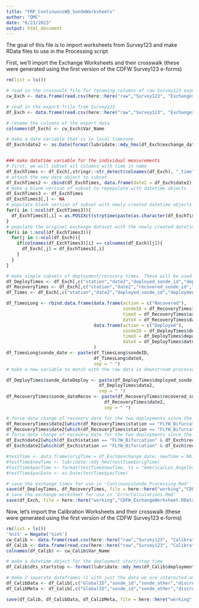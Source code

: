 ```yaml
---
title: "FRP_ContinuousWQ_SondeWorksheets"
author: "DMC"
date: "6/23/2023"
output: html_document
---
```


The goal of this file is to import worksheets from Survey123 and make RData files to use in the Processing script

First, we'll import the Exchange Worksheets and their crosswalk (these were generated using the first version of the CDFW Survey123 e-forms)
```r
rm(list = ls())

# read in the crosswalk file for renaming columns of raw Survey123 export file (Must make sure version matches)
cw_Exch <- data.frame(read.csv(here::here("raw","Survey123", "Exchanges230630_ColumnCrosswalk.csv")))

# read in the export frile from Survey123
df_Exch <- data.frame(read.csv(here::here("raw","Survey123", "Exchanges230630_Export230703.csv")))

# rename the columns of the export data
colnames(df_Exch) <- cw_Exch$Var_Name

# make a date variable that is in local timezone
df_Exch$date2 <- as.Date(format(lubridate::mdy_hms(df_Exch$exchange_date), tz = "America/Los_Angeles"))


### make datetime variable for the individual measurements
# first, we will subset all columns with time in name
df_ExchTimes <- df_Exch[,stringr::str_detect(colnames(df_Exch), "_time")]
# attach the new date object to subset
df_ExchTimes2 <- cbind(df_ExchTimes, data.frame(date2 = df_Exch$date2))
# make a blank version of subset to repopulate with datetime objects
df_ExchTimes3 <- df_ExchTimes
df_ExchTimes3[,] <- NA
# populate blank version of subset with newly created datetime objects
for(i in 1:ncol(df_ExchTimes3)){
  df_ExchTimes3[,i] = as.POSIXct(strptime(paste(as.character(df_ExchTimes2[,"date2"]),df_ExchTimes[,i],sep = " "), format = "%Y-%m-%d %H:%M"))
}
# populate the original exchange dataset with the newly created datetime objects
for(i in 1:ncol(df_ExchTimes3)){
  for(j in 1:ncol(df_Exch)){
    if(colnames(df_ExchTimes3)[i] == colnames(df_Exch)[j]){
      df_Exch[,j] = df_ExchTimes3[,i]
    }
  }
}

# make simple subsets of deployment/recovery times. These will be used for trimming datasets based on time
df_DeployTimes <- df_Exch[,c("station","date2","deployed_sonde_id","deployment_start_time","departure_time")]
df_RecoveryTimes <- df_Exch[,c("station","date2","recovered_sonde_id","recovery_stop_time","arrival_time")]
df_Times <- df_Exch[,c("station","date2","deployed_sonde_id","deployment_start_time","departure_time","recovered_sonde_id","recovery_stop_time","arrival_time")]

df_TimesLong <- rbind.data.frame(data.frame(action = c("Recovered"),
                                            sondeID = df_RecoveryTimes$recovered_sonde_id,
                                            timeX = df_RecoveryTimes$arrival_time,
                                            dateX = df_RecoveryTimes$date2),
                                 data.frame(action = c("Deployed"),
                                            sondeID = df_DeployTimes$deployed_sonde_id,
                                            timeX = df_DeployTimes$departure_time,
                                            dateX = df_DeployTimes$date2)
                                 )
df_TimesLong$sonde_date <- paste(df_TimesLong$sondeID,
                                 df_TimesLong$dateX,
                                 sep = " ")
# make a new variable to match with the raw data in downstream processes

df_DeployTimes$sonde_dateDeploy <- paste(df_DeployTimes$deployed_sonde_id,
                                   df_DeployTimes$date2,
                                   sep = " ")
df_RecoveryTimes$sonde_dateRecov <- paste(df_RecoveryTimes$recovered_sonde_id,
                                     df_RecoveryTimes$date2,
                                     sep = " ")

# force date change of recovery date for the two deployments since the battery died prior to recovery. This step allows for further matching downstream
df_RecoveryTimes$date2[which(df_RecoveryTimes$station == "FLYW_Bifurcation" & df_RecoveryTimes$recovered_sonde_id == "19C101554" & as.character(df_RecoveryTimes$date2) == "2022-09-22")] <- as.Date("2022-08-21", format = "%Y-%m-%d")
df_RecoveryTimes$date2[which(df_RecoveryTimes$station == "FLYW_Bifurcation" & df_RecoveryTimes$recovered_sonde_id == "19C101551" & as.character(df_RecoveryTimes$date2) == "2022-10-24")] <- as.Date("2022-10-23", format = "%Y-%m-%d")
# force date change of recovery date for the two deployments since the battery died prior to recovery. This step allows for further matching downstream
df_Exch$date2[which(df_Exch$station == "FLYW_Bifurcation" & df_Exch$recovered_sonde_id == "19C101554" & as.character(df_Exch$date2) == "2022-09-22")] <- as.Date("2022-08-21", format = "%Y-%m-%d")
df_Exch$date2[which(df_Exch$station == "FLYW_Bifurcation" & df_Exch$recovered_sonde_id == "19C101551" & as.character(df_Exch$date2) == "2022-10-24")] <- as.Date("2022-10-23", format = "%Y-%m-%d")

#testTime <- data.frame(origTime = df_Exch$exchange_date, newTime = NA)
#testTime$newTime <- lubridate::mdy_hms(testTime$origTime)
#testTime$pacTime <- format(testTime$newTime, tz = "America/Los_Angeles")
#testTime$pacDate <- as.Date(testTime$pacTime)

# save the exchange times for use in 'ContinuousSonde_Processing.Rmd'
save(df_DeployTimes, df_RecoveryTimes, file = here::here("working","CDFW_ExchangeTimes.RData"))
# save the exchange worksheet for use in 'ErrorCalculations.Rmd'
save(df_Exch, file = here::here("working","CDFW_ExchangeWorksheet.RData"))
```

Now, let's import the Calibration Worksheets and their crosswalk (these were generated using the first version of the CDFW Survey123 e-forms)
```r
rm(list = ls())
'%ni%' = Negate('%in%')
cw_Calib <- data.frame(read.csv(here::here("raw","Survey123", "Calibration230612_ColumnCrosswalk.csv")))
df_Calib <- data.frame(read.csv(here::here("raw","Survey123", "Calibration230612_Export230706.csv")))
colnames(df_Calib) <- cw_Calib$Var_Name

# make a datetime object for the deployment start/stop time
df_Calib$dts_startstop <- format(lubridate::mdy_hms(df_Calib$deployment_startstop_time), tz = "America/Los_Angeles")

# make 2 separate dataframes (1 with just the data we are interested and 1 with the metadata)
df_CalibData <- df_Calib[,c("GlobalID","sonde_id","sonde_other","discrete_or_continuous","pre_post","dts_startstop",colnames(df_Calib)[53:95])]
df_CalibMeta <- df_Calib[,c("GlobalID","sonde_id","sonde_other","discrete_or_continuous","pre_post","dts_startstop",colnames(df_Calib)[7:52])]

save(df_Calib, df_CalibData, df_CalibMeta, file = here::here("working","CDFW_CalibrationWorksheet.RData"))
```

